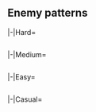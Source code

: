 {{Notice|The following enemy patterns and ship drops are autogenerated.<br>If in doubt, use tooltips to check sample sizes.}}
==Enemy patterns==
{{Section}}
<tabber>
|-|Hard=
{{Event/Map|
{{Event/MapNode|1|Hard|x=540|y=83}}
{{Event/MapNode|2|Hard|x=632|y=204}}
{{Event/MapNode|AB|Hard|x=605|y=140}}
{{Event/MapNode|A|Hard|x=497|y=198}}
{{Event/MapNode|B|Hard|x=470|y=275}}
{{Event/MapNode|C|Hard|x=419|y=226}}
{{Event/MapNode|D|Hard|x=391|y=280}}
{{Event/MapNode|E|Hard|x=373|y=150}}
{{Event/MapNode|F|Hard|x=349|y=251}}
{{Event/MapNode|G|Hard|x=337|y=316}}
{{Event/MapNode|H|Hard|x=293|y=156}}
{{Event/MapNode|I|Hard|x=237|y=290}}
{{Event/MapNode|J|Hard|x=194|y=256}}
{{Event/MapNode|K|Hard|x=133|y=205}}
{{Event/MapNode|L|Hard|x=117|y=256}}
{{Event/MapNode|M|Hard|x=89|y=218}}
{{Event/MapNode|N|Hard|x=558|y=181}}
{{Event/MapNode|O1|Hard|x=513|y=135}}
{{Event/MapNode|O2|Hard|x=499|y=107}}
{{Event/MapNode|O3|Hard|x=478|y=79}}
{{Event/MapNode|P1|Hard|x=479|y=139}}
{{Event/MapNode|P2|Hard|x=464|y=110}}
{{Event/MapNode|P3|Hard|x=415|y=74}}
{{Event/MapNode|Q1|Hard|x=442|y=143}}
{{Event/MapNode|Q2|Hard|x=429|y=111}}
{{Event/MapNode|Q3|Hard|x=321|y=68}}
{{Event/MapNode|R|Hard|x=349|y=116}}
{{Event/MapNode|S|Hard|x=263|y=121}}
{{Event/MapNode|T|Hard|x=217|y=163}}
{{Event/MapNode|U|Hard|x=184|y=197}}
{{Event/MapNode|V|Hard|x=154|y=169}}
}}
<div class="scrollable" style="width:800px;max-height:400px;overflow:auto;">
{{Map/Nodes|diff=Hard|name=
|B
|Defense
|{{TooltipSimple|Diamond|34% (597/1757)}}
|Standard Carrier Wo-Class/Kai Flagship IV
|Light Carrier Nu-Class/Kai Flagship III
|Heavy Cruiser Ri-Class/Flagship
|Light Cruiser Tsu-Class/Elite
|Destroyer I-Class/Late Model
|Destroyer I-Class/Late Model
|-
|B
|Defense
|{{TooltipSimple|Diamond|32% (562/1757)}}
|Standard Carrier Wo-Class/Kai Flagship IV
|Light Carrier Nu-Class/Kai Flagship III
|Light Carrier Nu-Class/Kai Flagship III
|Light Cruiser Tsu-Class/Elite
|Destroyer I-Class/Late Model
|Destroyer I-Class/Late Model
|-
|B
|Defense
|{{TooltipSimple|Diamond|34% (598/1757)}}
|Standard Carrier Wo-Class/Kai Flagship IV
|Standard Carrier Wo-Class/Kai Flagship IV
|Light Carrier Nu-Class/Kai Flagship III
|Light Cruiser Tsu-Class/Elite
|Destroyer I-Class/Late Model
|Destroyer I-Class/Late Model
}}
{{Map/Nodes|diff=Hard|name=
|C
|Defense
|{{TooltipSimple|Diamond|30% (4220/14156)}}
|Standard Carrier Wo-Class/Kai Flagship IV
|Light Carrier Nu-Class/Kai Flagship III
|Heavy Cruiser Ri-Class/Flagship
|Light Cruiser Tsu-Class/Elite
|Destroyer I-Class/Late Model
|Destroyer I-Class/Late Model
|-
|C
|Defense
|{{TooltipSimple|Diamond|35% (4980/14156)}}
|Standard Carrier Wo-Class/Kai Flagship IV
|Light Carrier Nu-Class/Kai Flagship III
|Light Carrier Nu-Class/Kai Flagship III
|Light Cruiser Tsu-Class/Elite
|Destroyer I-Class/Late Model
|Destroyer I-Class/Late Model
|-
|C
|Defense
|{{TooltipSimple|Diamond|35% (4956/14156)}}
|Standard Carrier Wo-Class/Kai Flagship IV
|Standard Carrier Wo-Class/Kai Flagship IV
|Light Carrier Nu-Class/Kai Flagship III
|Light Cruiser Tsu-Class/Elite
|Destroyer I-Class/Late Model
|Destroyer I-Class/Late Model
}}
{{Map/Nodes|diff=Hard|name=
|D
|Normal
|{{TooltipSimple|Line Ahead|20% (186/951)}}<br>{{TooltipSimple|Echelon|30% (285/951)}}
|Light Cruiser Ho-Class/Flagship
|Destroyer I-Class/Late Model
|Destroyer I-Class/Late Model
|Destroyer I-Class
|Destroyer I-Class
|Destroyer I-Class
|-
|D
|Normal
|{{TooltipSimple|Line Ahead|19% (181/951)}}<br>{{TooltipSimple|Echelon|31% (299/951)}}
|Light Cruiser Ho-Class/Flagship
|Destroyer I-Class/Late Model
|Destroyer I-Class/Late Model
|Destroyer I-Class/Late Model
|Destroyer I-Class
|Destroyer I-Class
}}
{{Map/Nodes|diff=Hard|name=
|E
|Defense
|{{TooltipSimple|Diamond|42% (3919/9423)}}
|Aircraft Carrier Princess
|Light Carrier Nu-Class/Flagship III
|Light Carrier Nu-Class/Flagship III
|Light Cruiser Tsu-Class/Elite
|Destroyer Ro-Class/Late Model
|Destroyer Ro-Class/Late Model
|-
|E
|Defense
|{{TooltipSimple|Diamond|19% (1802/9423)}}
|Aircraft Carrier Princess
|Light Carrier Nu-Class/Kai Flagship III
|Light Carrier Nu-Class/Kai Flagship III
|Light Cruiser Tsu-Class/Elite
|Destroyer Ro-Class/Late Model
|Destroyer Ro-Class/Late Model
|-
|E
|Defense
|{{TooltipSimple|Diamond|39% (3702/9423)}}
|Aircraft Carrier Princess
|Aircraft Carrier Princess
|Light Carrier Nu-Class/Kai Flagship III
|Light Carrier Nu-Class/Elite II
|Destroyer Na-Class/Late Model Elite
|Destroyer Na-Class/Late Model Elite
}}
{{Map/Nodes|diff=Hard|name=
|F
|Normal
|{{TooltipSimple|Line Ahead|20% (1396/7013)}}<br>{{TooltipSimple|Echelon|29% (2064/7013)}}
|Light Cruiser Ho-Class/Flagship
|Destroyer I-Class/Late Model
|Destroyer I-Class/Late Model
|Destroyer I-Class
|Destroyer I-Class
|Destroyer I-Class
|-
|F
|Normal
|{{TooltipSimple|Line Ahead|19% (1365/7013)}}<br>{{TooltipSimple|Echelon|31% (2188/7013)}}
|Light Cruiser Ho-Class/Flagship
|Destroyer I-Class/Late Model
|Destroyer I-Class/Late Model
|Destroyer I-Class/Late Model
|Destroyer I-Class
|Destroyer I-Class
}}
{{Map/Nodes|diff=Hard|name=
|G
|Normal
|{{TooltipSimple|Diamond|21% (4/19)}}
|Standard Carrier Wo-Class/Kai Flagship IV
|Light Carrier Nu-Class/Kai Flagship III
|Heavy Cruiser Ri-Class/Flagship
|Light Cruiser Tsu-Class/Elite
|Destroyer I-Class/Late Model
|Destroyer I-Class/Late Model
|-
|G
|Normal
|{{TooltipSimple|Diamond|42% (8/19)}}
|Standard Carrier Wo-Class/Kai Flagship IV
|Light Carrier Nu-Class/Kai Flagship III
|Light Carrier Nu-Class/Kai Flagship III
|Light Cruiser Tsu-Class/Elite
|Destroyer I-Class/Late Model
|Destroyer I-Class/Late Model
|-
|G
|Normal
|{{TooltipSimple|Diamond|37% (7/19)}}
|Standard Carrier Wo-Class/Kai Flagship IV
|Standard Carrier Wo-Class/Kai Flagship IV
|Light Carrier Nu-Class/Kai Flagship III
|Light Cruiser Tsu-Class/Elite
|Destroyer I-Class/Late Model
|Destroyer I-Class/Late Model
}}
{{Map/Nodes|diff=Hard|name=
|H
|Normal
|{{TooltipSimple|Line Ahead|30% (2827/9558)}}<br>{{TooltipSimple|Echelon|20% (1947/9558)}}
|Heavy Cruiser Ri-Class/Flagship
|Heavy Cruiser Ri-Class/Flagship
|Light Cruiser He-Class/Flagship
|Destroyer I-Class/Late Model
|Destroyer I-Class
|Destroyer I-Class
|-
|H
|Normal
|{{TooltipSimple|Line Ahead|30% (2912/9558)}}<br>{{TooltipSimple|Echelon|20% (1872/9558)}}
|Heavy Cruiser Ri-Class/Flagship
|Heavy Cruiser Ri-Class/Flagship
|Light Cruiser He-Class/Flagship
|Destroyer I-Class/Late Model Elite
|Destroyer I-Class/Late Model
|Destroyer I-Class/Late Model
}}
{{Map/Nodes|diff=Hard|name=
|I
|Normal
|{{TooltipSimple|Echelon|11% (167/1508)}}<br>{{TooltipSimple|Line Abreast|9% (139/1508)}}
|Submarine Ka-Class/Elite
|Submarine Ka-Class/Elite
|Submarine Ka-Class
|-
|I
|Normal
|{{TooltipSimple|Line Abreast|49% (741/1508)}}
|Submarine Ka-Class/Elite
|Submarine Ka-Class/Elite
|Submarine Ka-Class
|Submarine Ka-Class
|-
|I
|Normal
|{{TooltipSimple|Echelon|31% (461/1508)}}
|Submarine Ka-Class/Elite
|Submarine Ka-Class/Elite
|Submarine Ka-Class/Elite
|Submarine Ka-Class/Elite
}}
{{Map/Nodes|diff=Hard|name=
|J
|Normal
|{{TooltipSimple|Line Ahead|30% (3064/10262)}}<br>{{TooltipSimple|Echelon|20% (2022/10262)}}
|Light Cruiser He-Class/Flagship
|Destroyer I-Class/Late Model
|Destroyer I-Class/Late Model
|Destroyer I-Class/Late Model
|Destroyer I-Class
|Destroyer I-Class
|-
|J
|Normal
|{{TooltipSimple|Line Ahead|30% (3100/10262)}}<br>{{TooltipSimple|Echelon|20% (2076/10262)}}
|Light Cruiser He-Class/Flagship
|Destroyer I-Class/Late Model Elite
|Destroyer I-Class/Late Model
|Destroyer I-Class/Late Model
|Destroyer I-Class
|Destroyer I-Class
}}
{{Map/Nodes|diff=Hard|name=
|L
|Boss
|{{TooltipSimple|Line Ahead|31% (1817/5943)}}<br>{{TooltipSimple|Double Line|5% (293/5943)}}
|Battleship Princess
|Battleship Princess
|Light Cruiser Tsu-Class
|Transport Ship Wa-Class
|Destroyer Ro-Class/Late Model
|Destroyer Ro-Class/Late Model
|-
|L
|Boss/Final
|{{TooltipSimple|Line Ahead|40% (2354/5943)}}<br>{{TooltipSimple|Double Line|25% (1479/5943)}}
|Battleship Princess
|Battleship Princess
|Light Cruiser Tsu-Class/Elite
|Transport Ship Wa-Class/Elite
|Destroyer Ro-Class/Late Model
|Destroyer Ro-Class/Late Model
}}
{{Map/Nodes|diff=Hard|name=
|N
|Normal
|{{TooltipSimple|Echelon|10% (1763/18482)}}<br>{{TooltipSimple|Line Abreast|10% (1883/18482)}}
|Submarine Ka-Class/Elite
|Submarine Ka-Class
|Submarine Ka-Class
|-
|N
|Normal
|{{TooltipSimple|Echelon|25% (4634/18482)}}<br>{{TooltipSimple|Line Abreast|25% (4625/18482)}}
|Submarine Ka-Class/Elite
|Submarine Ka-Class/Elite
|Submarine Ka-Class
|-
|N
|Normal
|{{TooltipSimple|Echelon|30% (5577/18482)}}
|Submarine Ka-Class/Elite
|Submarine Ka-Class/Elite
|Submarine Ka-Class/Elite
}}
{{Map/Nodes|diff=Hard|name=
|O3
|Defense
|{{TooltipSimple|Diamond|40% (5650/14119)}}
|Standard Carrier Wo-Class/Kai Flagship IV
|Light Carrier Nu-Class/Kai Flagship III
|Heavy Cruiser Ri-Class/Flagship
|Light Cruiser Tsu-Class/Elite
|Destroyer I-Class/Late Model
|Destroyer I-Class/Late Model
|-
|O3
|Defense
|{{TooltipSimple|Diamond|30% (4288/14119)}}
|Standard Carrier Wo-Class/Kai Flagship IV
|Light Carrier Nu-Class/Kai Flagship III
|Light Carrier Nu-Class/Kai Flagship III
|Light Cruiser Tsu-Class/Elite
|Destroyer I-Class/Late Model
|Destroyer I-Class/Late Model
|-
|O3
|Defense
|{{TooltipSimple|Diamond|30% (4181/14119)}}
|Standard Carrier Wo-Class/Kai Flagship IV
|Standard Carrier Wo-Class/Kai Flagship IV
|Light Carrier Nu-Class/Kai Flagship III
|Light Carrier Nu-Class/Kai Flagship III
|Destroyer I-Class/Late Model
|Destroyer I-Class/Late Model
}}
{{Map/Nodes|diff=Hard|name=
|P1
|Defense
|{{TooltipSimple|Diamond|49% (1304/2685)}}
|Standard Carrier Wo-Class/Kai Flagship IV
|Light Carrier Nu-Class/Kai Flagship III
|Heavy Cruiser Ri-Class/Flagship
|Light Cruiser Tsu-Class/Elite
|Destroyer I-Class/Late Model
|Destroyer I-Class/Late Model
|-
|P1
|Defense
|{{TooltipSimple|Diamond|26% (708/2685)}}
|Standard Carrier Wo-Class/Kai Flagship IV
|Light Carrier Nu-Class/Kai Flagship III
|Light Carrier Nu-Class/Kai Flagship III
|Light Cruiser Tsu-Class/Elite
|Destroyer I-Class/Late Model
|Destroyer I-Class/Late Model
|-
|P1
|Defense
|{{TooltipSimple|Diamond|25% (673/2685)}}
|Standard Carrier Wo-Class/Kai Flagship IV
|Standard Carrier Wo-Class/Kai Flagship IV
|Light Carrier Nu-Class/Kai Flagship III
|Light Cruiser Tsu-Class/Elite
|Destroyer I-Class/Late Model
|Destroyer I-Class/Late Model
}}
{{Map/Nodes|diff=Hard|name=
|P2
|Defense
|{{TooltipSimple|Diamond|31% (156/506)}}
|Standard Carrier Wo-Class/Kai Flagship IV
|Light Carrier Nu-Class/Kai Flagship III
|Heavy Cruiser Ri-Class/Flagship
|Light Cruiser Tsu-Class/Elite
|Destroyer I-Class/Late Model
|Destroyer I-Class/Late Model
|-
|P2
|Defense
|{{TooltipSimple|Diamond|34% (170/506)}}
|Standard Carrier Wo-Class/Kai Flagship IV
|Light Carrier Nu-Class/Kai Flagship III
|Light Carrier Nu-Class/Kai Flagship III
|Light Cruiser Tsu-Class/Elite
|Destroyer I-Class/Late Model
|Destroyer I-Class/Late Model
|-
|P2
|Defense
|{{TooltipSimple|Diamond|36% (180/506)}}
|Standard Carrier Wo-Class/Kai Flagship IV
|Standard Carrier Wo-Class/Kai Flagship IV
|Light Carrier Nu-Class/Kai Flagship III
|Light Cruiser Tsu-Class/Elite
|Destroyer I-Class/Late Model
|Destroyer I-Class/Late Model
}}
{{Map/Nodes|diff=Hard|name=
|P3
|Normal
|{{TooltipSimple|Echelon|10% (1200/11870)}}<br>{{TooltipSimple|Line Abreast|10% (1197/11870)}}
|Submarine Ka-Class/Elite
|Submarine Ka-Class/Elite
|Submarine Ka-Class/Elite
|-
|P3
|Normal
|{{TooltipSimple|Echelon|25% (2992/11870)}}<br>{{TooltipSimple|Line Abreast|25% (2986/11870)}}
|Submarine Ka-Class/Flagship
|Submarine Ka-Class/Elite
|Submarine Ka-Class/Elite
|-
|P3
|Normal
|{{TooltipSimple|Echelon|29% (3495/11870)}}
|Submarine Ka-Class/Flagship
|Submarine Ka-Class/Elite
|Submarine Ka-Class/Elite
|Submarine Ka-Class/Elite
}}
{{Map/Nodes|diff=Hard|name=
|Q1
|Defense
|{{TooltipSimple|Diamond|47% (1075/2288)}}
|Standard Carrier Wo-Class/Kai Flagship IV
|Light Carrier Nu-Class/Kai Flagship III
|Light Carrier Nu-Class/Kai Flagship III
|Light Cruiser Tsu-Class/Elite
|Destroyer I-Class/Late Model
|Destroyer I-Class/Late Model
|-
|Q1
|Defense
|{{TooltipSimple|Diamond|29% (658/2288)}}
|Standard Carrier Wo-Class/Kai Flagship IV
|Light Carrier Nu-Class/Kai Flagship III
|Light Carrier Nu-Class/Kai Flagship III
|Light Carrier Nu-Class/Kai Flagship III
|Destroyer I-Class/Late Model
|Destroyer I-Class/Late Model
|-
|Q1
|Defense
|{{TooltipSimple|Diamond|24% (555/2288)}}
|Standard Carrier Wo-Class/Kai Flagship IV
|Standard Carrier Wo-Class/Kai Flagship IV
|Light Carrier Nu-Class/Kai Flagship III
|Light Carrier Nu-Class/Kai Flagship III
|Destroyer I-Class/Late Model
|Destroyer I-Class/Late Model
}}
{{Map/Nodes|diff=Hard|name=
|Q2
|Defense
|{{TooltipSimple|Diamond|32% (475/1501)}}
|Standard Carrier Wo-Class/Kai Flagship IV
|Light Carrier Nu-Class/Kai Flagship III
|Light Carrier Nu-Class/Kai Flagship III
|Light Cruiser Tsu-Class/Elite
|Destroyer I-Class/Late Model
|Destroyer I-Class/Late Model
|-
|Q2
|Defense
|{{TooltipSimple|Diamond|35% (518/1501)}}
|Standard Carrier Wo-Class/Kai Flagship IV
|Light Carrier Nu-Class/Kai Flagship III
|Light Carrier Nu-Class/Kai Flagship III
|Light Carrier Nu-Class/Kai Flagship III
|Destroyer I-Class/Late Model
|Destroyer I-Class/Late Model
|-
|Q2
|Defense
|{{TooltipSimple|Diamond|34% (508/1501)}}
|Standard Carrier Wo-Class/Kai Flagship IV
|Standard Carrier Wo-Class/Kai Flagship IV
|Light Carrier Nu-Class/Kai Flagship III
|Light Carrier Nu-Class/Kai Flagship III
|Destroyer I-Class/Late Model
|Destroyer I-Class/Late Model
}}
{{Map/Nodes|diff=Hard|name=
|Q3
|Defense
|{{TooltipSimple|Diamond|28% (3123/11179)}}
|Aircraft Carrier Princess
|Light Carrier Nu-Class/Flagship III
|Light Carrier Nu-Class/Flagship III
|Light Cruiser Tsu-Class/Elite
|Destroyer Ro-Class/Late Model
|Destroyer Ro-Class/Late Model
|-
|Q3
|Defense
|{{TooltipSimple|Diamond|21% (2371/11179)}}
|Aircraft Carrier Princess
|Light Carrier Nu-Class/Kai Flagship III
|Light Carrier Nu-Class/Kai Flagship III
|Light Cruiser Tsu-Class/Elite
|Destroyer Ro-Class/Late Model
|Destroyer Ro-Class/Late Model
|-
|Q3
|Defense
|{{TooltipSimple|Diamond|51% (5685/11179)}}
|Aircraft Carrier Princess
|Aircraft Carrier Princess
|Light Carrier Nu-Class/Kai Flagship III
|Light Carrier Nu-Class/Elite II
|Destroyer Na-Class/Late Model Elite
|Destroyer Na-Class/Late Model Elite
}}
{{Map/Nodes|diff=Hard|name=
|R
|Defense
|{{TooltipSimple|Diamond|27% (2044/7517)}}
|Aircraft Carrier Princess
|Light Carrier Nu-Class/Flagship III
|Light Carrier Nu-Class/Flagship III
|Light Cruiser Tsu-Class/Elite
|Destroyer Ro-Class/Late Model
|Destroyer Ro-Class/Late Model
|-
|R
|Defense
|{{TooltipSimple|Diamond|20% (1504/7517)}}
|Aircraft Carrier Princess
|Light Carrier Nu-Class/Kai Flagship III
|Light Carrier Nu-Class/Kai Flagship III
|Light Cruiser Tsu-Class/Elite
|Destroyer Ro-Class/Late Model
|Destroyer Ro-Class/Late Model
|-
|R
|Defense
|{{TooltipSimple|Diamond|53% (3969/7517)}}
|Aircraft Carrier Princess
|Aircraft Carrier Princess
|Light Carrier Nu-Class/Kai Flagship III
|Light Carrier Nu-Class/Elite II
|Destroyer Na-Class/Late Model Elite
|Destroyer Na-Class/Late Model Elite
}}
{{Map/Nodes|diff=Hard|name=
|S
|Normal
|{{TooltipSimple|Line Ahead|30% (965/3239)}}<br>{{TooltipSimple|Echelon|19% (626/3239)}}
|Heavy Cruiser Ri-Class/Flagship
|Heavy Cruiser Ri-Class/Flagship
|Light Cruiser He-Class/Flagship
|Destroyer I-Class/Late Model
|Destroyer I-Class
|Destroyer I-Class
|-
|S
|Normal
|{{TooltipSimple|Line Ahead|30% (976/3239)}}<br>{{TooltipSimple|Echelon|21% (672/3239)}}
|Heavy Cruiser Ri-Class/Flagship
|Heavy Cruiser Ri-Class/Flagship
|Light Cruiser He-Class/Flagship
|Destroyer I-Class/Late Model Elite
|Destroyer I-Class/Late Model
|Destroyer I-Class/Late Model
}}
{{Map/Nodes|diff=Hard|name=
|T
|Normal
|{{TooltipSimple|Line Ahead|72% (5903/8161)}}<br>{{TooltipSimple|Line Abreast|28% (2258/8161)}}
|Battleship Ru-Class/Flagship
|Battleship Ru-Class/Flagship
|Battleship Ru-Class/Flagship
|Light Cruiser Ho-Class/Flagship
|Destroyer Ro-Class/Late Model
|Destroyer Ro-Class/Late Model
}}
{{Map/Nodes|diff=Hard|name=
|U
|Boss
|{{TooltipSimple|Diamond|27% (1321/4909)}}
|Aircraft Carrier Princess
|Light Carrier Nu-Class/Flagship III
|Light Carrier Nu-Class/Flagship III
|Light Cruiser Tsu-Class/Elite
|Destroyer Ro-Class/Late Model
|Destroyer Ro-Class/Late Model
|-
|U
|Boss
|{{TooltipSimple|Diamond|22% (1088/4909)}}
|Aircraft Carrier Princess
|Light Carrier Nu-Class/Kai Flagship III
|Light Carrier Nu-Class/Kai Flagship III
|Light Cruiser Tsu-Class/Elite
|Destroyer Ro-Class/Late Model
|Destroyer Ro-Class/Late Model
|-
|U
|Boss/Final
|{{TooltipSimple|Diamond|51% (2500/4909)}}
|Aircraft Carrier Princess
|Aircraft Carrier Princess
|Light Carrier Nu-Class/Kai Flagship III
|Light Cruiser Tsu-Class/Flagship
|Destroyer Na-Class/Late Model Elite
|Destroyer Na-Class/Late Model Elite
}}
</div> <!-- overflow -->
|-|Medium=
{{Event/Map|
{{Event/MapNode|1|Medium|x=540|y=83}}
{{Event/MapNode|2|Medium|x=632|y=204}}
{{Event/MapNode|AB|Medium|x=605|y=140}}
{{Event/MapNode|A|Medium|x=497|y=198}}
{{Event/MapNode|B|Medium|x=470|y=275}}
{{Event/MapNode|C|Medium|x=419|y=226}}
{{Event/MapNode|D|Medium|x=391|y=280}}
{{Event/MapNode|E|Medium|x=373|y=150}}
{{Event/MapNode|F|Medium|x=349|y=251}}
{{Event/MapNode|G|Medium|x=337|y=316}}
{{Event/MapNode|H|Medium|x=293|y=156}}
{{Event/MapNode|I|Medium|x=237|y=290}}
{{Event/MapNode|J|Medium|x=194|y=256}}
{{Event/MapNode|K|Medium|x=133|y=205}}
{{Event/MapNode|L|Medium|x=117|y=256}}
{{Event/MapNode|M|Medium|x=89|y=218}}
{{Event/MapNode|N|Medium|x=558|y=181}}
{{Event/MapNode|O1|Medium|x=513|y=135}}
{{Event/MapNode|O2|Medium|x=499|y=107}}
{{Event/MapNode|O3|Medium|x=478|y=79}}
{{Event/MapNode|P1|Medium|x=479|y=139}}
{{Event/MapNode|P2|Medium|x=464|y=110}}
{{Event/MapNode|P3|Medium|x=415|y=74}}
{{Event/MapNode|Q1|Medium|x=442|y=143}}
{{Event/MapNode|Q2|Medium|x=429|y=111}}
{{Event/MapNode|Q3|Medium|x=321|y=68}}
{{Event/MapNode|R|Medium|x=349|y=116}}
{{Event/MapNode|S|Medium|x=263|y=121}}
{{Event/MapNode|T|Medium|x=217|y=163}}
{{Event/MapNode|U|Medium|x=184|y=197}}
{{Event/MapNode|V|Medium|x=154|y=169}}
}}
<div class="scrollable" style="width:800px;max-height:400px;overflow:auto;">
{{Map/Nodes|diff=Medium|name=
|B
|Defense
|{{TooltipSimple|Diamond|26% (78/299)}}
|Standard Carrier Wo-Class/Flagship IV
|Light Carrier Nu-Class/Flagship II
|Heavy Cruiser Ri-Class/Elite
|Light Cruiser Tsu-Class
|Destroyer I-Class/Late Model
|Destroyer I-Class/Late Model
|-
|B
|Defense
|{{TooltipSimple|Diamond|40% (121/299)}}
|Standard Carrier Wo-Class/Flagship IV
|Light Carrier Nu-Class/Flagship II
|Light Carrier Nu-Class/Flagship II
|Light Cruiser Tsu-Class
|Destroyer I-Class/Late Model
|Destroyer I-Class/Late Model
|-
|B
|Defense
|{{TooltipSimple|Diamond|33% (100/299)}}
|Standard Carrier Wo-Class/Flagship IV
|Standard Carrier Wo-Class/Flagship IV
|Light Carrier Nu-Class/Flagship II
|Light Cruiser Tsu-Class
|Destroyer I-Class/Late Model
|Destroyer I-Class/Late Model
}}
{{Map/Nodes|diff=Medium|name=
|C
|Defense
|{{TooltipSimple|Diamond|30% (1101/3647)}}
|Standard Carrier Wo-Class/Flagship IV
|Light Carrier Nu-Class/Flagship II
|Heavy Cruiser Ri-Class/Elite
|Light Cruiser Tsu-Class
|Destroyer I-Class/Late Model
|Destroyer I-Class/Late Model
|-
|C
|Defense
|{{TooltipSimple|Diamond|33% (1210/3647)}}
|Standard Carrier Wo-Class/Flagship IV
|Light Carrier Nu-Class/Flagship II
|Light Carrier Nu-Class/Flagship II
|Light Cruiser Tsu-Class
|Destroyer I-Class/Late Model
|Destroyer I-Class/Late Model
|-
|C
|Defense
|{{TooltipSimple|Diamond|37% (1336/3647)}}
|Standard Carrier Wo-Class/Flagship IV
|Standard Carrier Wo-Class/Flagship IV
|Light Carrier Nu-Class/Flagship II
|Light Cruiser Tsu-Class
|Destroyer I-Class/Late Model
|Destroyer I-Class/Late Model
}}
{{Map/Nodes|diff=Medium|name=
|D
|Normal
|{{TooltipSimple|Line Ahead|17% (43/252)}}<br>{{TooltipSimple|Echelon|35% (88/252)}}
|Light Cruiser Ho-Class/Flagship
|Destroyer I-Class/Late Model
|Destroyer I-Class
|Destroyer I-Class
|Destroyer I-Class
|Destroyer I-Class
|-
|D
|Normal
|{{TooltipSimple|Line Ahead|21% (54/252)}}<br>{{TooltipSimple|Echelon|27% (67/252)}}
|Light Cruiser Ho-Class/Flagship
|Destroyer I-Class/Late Model
|Destroyer I-Class/Late Model
|Destroyer I-Class
|Destroyer I-Class
|Destroyer I-Class
}}
{{Map/Nodes|diff=Medium|name=
|E
|Defense
|{{TooltipSimple|Diamond|31% (804/2564)}}
|Aircraft Carrier Princess
|Light Carrier Nu-Class/Elite II
|Light Cruiser Tsu-Class
|Destroyer Ro-Class/Late Model
|Destroyer I-Class
|Destroyer I-Class
|-
|E
|Defense
|{{TooltipSimple|Diamond|24% (619/2564)}}
|Aircraft Carrier Princess
|Light Carrier Nu-Class/Elite II
|Light Carrier Nu-Class/Elite II
|Light Cruiser Tsu-Class
|Destroyer I-Class
|Destroyer I-Class
|-
|E
|Defense
|{{TooltipSimple|Diamond|24% (624/2564)}}
|Aircraft Carrier Princess
|Light Carrier Nu-Class/Elite II
|Light Carrier Nu-Class/Elite II
|Light Cruiser Tsu-Class
|Destroyer Ro-Class/Late Model
|Destroyer Ro-Class/Late Model
|-
|E
|Defense
|{{TooltipSimple|Diamond|20% (517/2564)}}
|Aircraft Carrier Princess
|Light Carrier Nu-Class/Flagship III
|Light Carrier Nu-Class/Elite II
|Light Cruiser Tsu-Class/Elite
|Destroyer Ro-Class/Late Model
|Destroyer Ro-Class/Late Model
}}
{{Map/Nodes|diff=Medium|name=
|F
|Normal
|{{TooltipSimple|Line Ahead|19% (424/2225)}}<br>{{TooltipSimple|Echelon|31% (685/2225)}}
|Light Cruiser Ho-Class/Flagship
|Destroyer I-Class/Late Model
|Destroyer I-Class
|Destroyer I-Class
|Destroyer I-Class
|Destroyer I-Class
|-
|F
|Normal
|{{TooltipSimple|Line Ahead|20% (445/2225)}}<br>{{TooltipSimple|Echelon|30% (671/2225)}}
|Light Cruiser Ho-Class/Flagship
|Destroyer I-Class/Late Model
|Destroyer I-Class/Late Model
|Destroyer I-Class
|Destroyer I-Class
|Destroyer I-Class
}}
{{Map/Nodes|diff=Medium|name=
|G
|Normal
|{{TooltipSimple|Diamond|33% (3/9)}}
|Standard Carrier Wo-Class/Flagship IV
|Light Carrier Nu-Class/Flagship II
|Heavy Cruiser Ri-Class/Elite
|Light Cruiser Tsu-Class
|Destroyer I-Class/Late Model
|Destroyer I-Class/Late Model
|-
|G
|Normal
|{{TooltipSimple|Diamond|11% (1/9)}}
|Standard Carrier Wo-Class/Flagship IV
|Light Carrier Nu-Class/Elite II
|Light Carrier Nu-Class/Elite II
|Light Cruiser Tsu-Class
|Destroyer I-Class
|Destroyer I-Class
|-
|G
|Normal
|{{TooltipSimple|Diamond|33% (3/9)}}
|Standard Carrier Wo-Class/Flagship IV
|Light Carrier Nu-Class/Flagship II
|Light Carrier Nu-Class/Flagship II
|Light Cruiser Tsu-Class
|Destroyer I-Class/Late Model
|Destroyer I-Class/Late Model
|-
|G
|Normal
|{{TooltipSimple|Diamond|22% (2/9)}}
|Standard Carrier Wo-Class/Flagship IV
|Standard Carrier Wo-Class/Flagship IV
|Light Carrier Nu-Class/Flagship II
|Light Cruiser Tsu-Class
|Destroyer I-Class/Late Model
|Destroyer I-Class/Late Model
}}
{{Map/Nodes|diff=Medium|name=
|H
|Normal
|{{TooltipSimple|Line Ahead|26% (812/3143)}}<br>{{TooltipSimple|Echelon|25% (780/3143)}}
|Heavy Cruiser Ri-Class/Flagship
|Heavy Cruiser Ri-Class/Elite
|Light Cruiser Ho-Class/Elite
|Destroyer I-Class/Late Model
|Destroyer I-Class
|Destroyer I-Class
|-
|H
|Normal
|{{TooltipSimple|Line Ahead|24% (767/3143)}}<br>{{TooltipSimple|Echelon|25% (784/3143)}}
|Heavy Cruiser Ri-Class/Flagship
|Heavy Cruiser Ri-Class/Flagship
|Light Cruiser He-Class/Flagship
|Destroyer I-Class/Late Model
|Destroyer I-Class
|Destroyer I-Class
}}
{{Map/Nodes|diff=Medium|name=
|I
|Normal
|{{TooltipSimple|Echelon|14% (61/440)}}<br>{{TooltipSimple|Line Abreast|15% (68/440)}}
|Submarine Ka-Class/Elite
|Submarine Ka-Class
|Submarine Ka-Class
|-
|I
|Normal
|{{TooltipSimple|Echelon|26% (114/440)}}<br>{{TooltipSimple|Line Abreast|25% (110/440)}}
|Submarine Ka-Class/Elite
|Submarine Ka-Class/Elite
|Submarine Ka-Class
|-
|I
|Normal
|{{TooltipSimple|Line Abreast|20% (87/440)}}
|Submarine Ka-Class/Elite
|Submarine Ka-Class/Elite
|Submarine Ka-Class
|Submarine Ka-Class
}}
{{Map/Nodes|diff=Medium|name=
|J
|Normal
|{{TooltipSimple|Line Ahead|25% (684/2714)}}<br>{{TooltipSimple|Echelon|24% (641/2714)}}
|Light Cruiser He-Class/Flagship
|Destroyer I-Class/Late Model
|Destroyer I-Class/Late Model
|Destroyer I-Class
|Destroyer I-Class
|Destroyer I-Class
|-
|J
|Normal
|{{TooltipSimple|Line Ahead|25% (670/2714)}}<br>{{TooltipSimple|Echelon|26% (719/2714)}}
|Light Cruiser He-Class/Flagship
|Destroyer I-Class/Late Model
|Destroyer I-Class/Late Model
|Destroyer I-Class/Late Model
|Destroyer I-Class
|Destroyer I-Class
}}
{{Map/Nodes|diff=Medium|name=
|L
|Boss
|{{TooltipSimple|Line Ahead|30% (620/2039)}}<br>{{TooltipSimple|Double Line|19% (393/2039)}}
|Battleship Princess
|Light Cruiser Tsu-Class
|Transport Ship Wa-Class
|Destroyer Ro-Class/Late Model
|Destroyer I-Class
|Destroyer I-Class
|-
|L
|Boss/Final
|{{TooltipSimple|Line Ahead|28% (574/2039)}}<br>{{TooltipSimple|Double Line|22% (452/2039)}}
|Battleship Princess
|Battleship Princess
|Light Cruiser Tsu-Class
|Transport Ship Wa-Class
|Destroyer Ro-Class/Late Model
|Destroyer Ro-Class/Late Model
}}
{{Map/Nodes|diff=Medium|name=
|N
|Normal
|{{TooltipSimple|Echelon|15% (982/6483)}}<br>{{TooltipSimple|Line Abreast|15% (960/6483)}}
|Submarine Ka-Class
|Submarine Ka-Class
|Submarine Ka-Class
|-
|N
|Normal
|{{TooltipSimple|Echelon|26% (1667/6483)}}<br>{{TooltipSimple|Line Abreast|25% (1638/6483)}}
|Submarine Ka-Class/Elite
|Submarine Ka-Class
|Submarine Ka-Class
|-
|N
|Normal
|{{TooltipSimple|Echelon|9% (615/6483)}}<br>{{TooltipSimple|Line Abreast|10% (621/6483)}}
|Submarine Ka-Class/Elite
|Submarine Ka-Class/Elite
|Submarine Ka-Class
}}
{{Map/Nodes|diff=Medium|name=
|O3
|Defense
|{{TooltipSimple|Diamond|40% (1941/4840)}}
|Standard Carrier Wo-Class/Flagship IV
|Light Carrier Nu-Class/Flagship II
|Heavy Cruiser Ri-Class/Elite
|Light Cruiser Tsu-Class
|Destroyer I-Class/Late Model
|Destroyer I-Class/Late Model
|-
|O3
|Defense
|{{TooltipSimple|Diamond|31% (1480/4840)}}
|Standard Carrier Wo-Class/Flagship IV
|Light Carrier Nu-Class/Flagship II
|Light Carrier Nu-Class/Flagship II
|Light Cruiser Tsu-Class
|Destroyer I-Class/Late Model
|Destroyer I-Class/Late Model
|-
|O3
|Defense
|{{TooltipSimple|Diamond|29% (1419/4840)}}
|Standard Carrier Wo-Class/Flagship IV
|Standard Carrier Wo-Class/Flagship IV
|Light Carrier Nu-Class/Flagship II
|Light Cruiser Tsu-Class
|Destroyer I-Class/Late Model
|Destroyer I-Class/Late Model
}}
{{Map/Nodes|diff=Medium|name=
|P1
|Defense
|{{TooltipSimple|Diamond|49% (578/1169)}}
|Standard Carrier Wo-Class/Flagship IV
|Light Carrier Nu-Class/Flagship II
|Heavy Cruiser Ri-Class/Elite
|Light Cruiser Tsu-Class
|Destroyer I-Class/Late Model
|Destroyer I-Class/Late Model
|-
|P1
|Defense
|{{TooltipSimple|Diamond|26% (302/1169)}}
|Standard Carrier Wo-Class/Flagship IV
|Light Carrier Nu-Class/Flagship II
|Light Carrier Nu-Class/Flagship II
|Light Cruiser Tsu-Class
|Destroyer I-Class/Late Model
|Destroyer I-Class/Late Model
|-
|P1
|Defense
|{{TooltipSimple|Diamond|25% (289/1169)}}
|Standard Carrier Wo-Class/Flagship IV
|Standard Carrier Wo-Class/Flagship IV
|Light Carrier Nu-Class/Flagship II
|Light Cruiser Tsu-Class
|Destroyer I-Class/Late Model
|Destroyer I-Class/Late Model
}}
{{Map/Nodes|diff=Medium|name=
|P2
|Defense
|{{TooltipSimple|Diamond|34% (71/209)}}
|Standard Carrier Wo-Class/Flagship IV
|Light Carrier Nu-Class/Flagship II
|Heavy Cruiser Ri-Class/Elite
|Light Cruiser Tsu-Class
|Destroyer I-Class/Late Model
|Destroyer I-Class/Late Model
|-
|P2
|Defense
|{{TooltipSimple|Diamond|34% (71/209)}}
|Standard Carrier Wo-Class/Flagship IV
|Light Carrier Nu-Class/Flagship II
|Light Carrier Nu-Class/Flagship II
|Light Cruiser Tsu-Class
|Destroyer I-Class/Late Model
|Destroyer I-Class/Late Model
|-
|P2
|Defense
|{{TooltipSimple|Diamond|32% (67/209)}}
|Standard Carrier Wo-Class/Flagship IV
|Standard Carrier Wo-Class/Flagship IV
|Light Carrier Nu-Class/Flagship II
|Light Cruiser Tsu-Class
|Destroyer I-Class/Late Model
|Destroyer I-Class/Late Model
}}
{{Map/Nodes|diff=Medium|name=
|P3
|Normal
|{{TooltipSimple|Echelon|15% (643/4333)}}<br>{{TooltipSimple|Line Abreast|15% (651/4333)}}
|Submarine Ka-Class/Flagship
|Submarine Ka-Class
|Submarine Ka-Class
|-
|P3
|Normal
|{{TooltipSimple|Echelon|25% (1070/4333)}}<br>{{TooltipSimple|Line Abreast|26% (1116/4333)}}
|Submarine Ka-Class/Elite
|Submarine Ka-Class/Elite
|Submarine Ka-Class/Elite
|-
|P3
|Normal
|{{TooltipSimple|Echelon|10% (412/4333)}}<br>{{TooltipSimple|Line Abreast|10% (441/4333)}}
|Submarine Ka-Class/Flagship
|Submarine Ka-Class/Elite
|Submarine Ka-Class/Elite
}}
{{Map/Nodes|diff=Medium|name=
|Q1
|Defense
|{{TooltipSimple|Diamond|45% (460/1012)}}
|Standard Carrier Wo-Class/Flagship IV
|Light Carrier Nu-Class/Flagship II
|Light Carrier Nu-Class/Elite II
|Light Cruiser Tsu-Class
|Destroyer I-Class/Late Model
|Destroyer I-Class/Late Model
|-
|Q1
|Defense
|{{TooltipSimple|Diamond|33% (330/1012)}}
|Standard Carrier Wo-Class/Flagship IV
|Light Carrier Nu-Class/Flagship II
|Light Carrier Nu-Class/Elite II
|Light Carrier Nu-Class/Elite II
|Destroyer I-Class/Late Model
|Destroyer I-Class/Late Model
|-
|Q1
|Defense
|{{TooltipSimple|Diamond|22% (222/1012)}}
|Standard Carrier Wo-Class/Flagship IV
|Light Carrier Nu-Class/Flagship II
|Light Carrier Nu-Class/Flagship II
|Light Carrier Nu-Class/Elite II
|Destroyer I-Class/Late Model
|Destroyer I-Class/Late Model
}}
{{Map/Nodes|diff=Medium|name=
|Q2
|Defense
|{{TooltipSimple|Diamond|34% (223/663)}}
|Standard Carrier Wo-Class/Flagship IV
|Light Carrier Nu-Class/Flagship II
|Light Carrier Nu-Class/Elite II
|Light Cruiser Tsu-Class
|Destroyer I-Class/Late Model
|Destroyer I-Class/Late Model
|-
|Q2
|Defense
|{{TooltipSimple|Diamond|34% (225/663)}}
|Standard Carrier Wo-Class/Flagship IV
|Light Carrier Nu-Class/Flagship II
|Light Carrier Nu-Class/Elite II
|Light Carrier Nu-Class/Elite II
|Destroyer I-Class/Late Model
|Destroyer I-Class/Late Model
|-
|Q2
|Defense
|{{TooltipSimple|Diamond|32% (215/663)}}
|Standard Carrier Wo-Class/Flagship IV
|Light Carrier Nu-Class/Flagship II
|Light Carrier Nu-Class/Flagship II
|Light Carrier Nu-Class/Elite II
|Destroyer I-Class/Late Model
|Destroyer I-Class/Late Model
}}
{{Map/Nodes|diff=Medium|name=
|Q3
|Defense
|{{TooltipSimple|Diamond|30% (1229/4142)}}
|Aircraft Carrier Princess
|Light Carrier Nu-Class/Elite II
|Light Cruiser Tsu-Class
|Destroyer Ro-Class/Late Model
|Destroyer I-Class
|Destroyer I-Class
|-
|Q3
|Defense
|{{TooltipSimple|Diamond|10% (395/4142)}}
|Aircraft Carrier Princess
|Light Carrier Nu-Class/Elite II
|Light Carrier Nu-Class/Elite II
|Light Cruiser Tsu-Class
|Destroyer I-Class
|Destroyer I-Class
|-
|Q3
|Defense
|{{TooltipSimple|Diamond|30% (1249/4142)}}
|Aircraft Carrier Princess
|Light Carrier Nu-Class/Elite II
|Light Carrier Nu-Class/Elite II
|Light Cruiser Tsu-Class
|Destroyer Ro-Class/Late Model
|Destroyer Ro-Class/Late Model
|-
|Q3
|Defense
|{{TooltipSimple|Diamond|31% (1269/4142)}}
|Aircraft Carrier Princess
|Light Carrier Nu-Class/Flagship III
|Light Carrier Nu-Class/Elite II
|Light Cruiser Tsu-Class/Elite
|Destroyer Ro-Class/Late Model
|Destroyer Ro-Class/Late Model
}}
{{Map/Nodes|diff=Medium|name=
|R
|Defense
|{{TooltipSimple|Diamond|30% (924/3063)}}
|Aircraft Carrier Princess
|Light Carrier Nu-Class/Elite II
|Light Cruiser Tsu-Class
|Destroyer Ro-Class/Late Model
|Destroyer I-Class
|Destroyer I-Class
|-
|R
|Defense
|{{TooltipSimple|Diamond|10% (313/3063)}}
|Aircraft Carrier Princess
|Light Carrier Nu-Class/Elite II
|Light Carrier Nu-Class/Elite II
|Light Cruiser Tsu-Class
|Destroyer I-Class
|Destroyer I-Class
|-
|R
|Defense
|{{TooltipSimple|Diamond|29% (903/3063)}}
|Aircraft Carrier Princess
|Light Carrier Nu-Class/Elite II
|Light Carrier Nu-Class/Elite II
|Light Cruiser Tsu-Class
|Destroyer Ro-Class/Late Model
|Destroyer Ro-Class/Late Model
|-
|R
|Defense
|{{TooltipSimple|Diamond|30% (923/3063)}}
|Aircraft Carrier Princess
|Light Carrier Nu-Class/Flagship III
|Light Carrier Nu-Class/Elite II
|Light Cruiser Tsu-Class/Elite
|Destroyer Ro-Class/Late Model
|Destroyer Ro-Class/Late Model
}}
{{Map/Nodes|diff=Medium|name=
|S
|Normal
|{{TooltipSimple|Line Ahead|25% (317/1273)}}<br>{{TooltipSimple|Echelon|24% (305/1273)}}
|Heavy Cruiser Ri-Class/Flagship
|Heavy Cruiser Ri-Class/Elite
|Light Cruiser Ho-Class/Elite
|Destroyer I-Class/Late Model
|Destroyer I-Class
|Destroyer I-Class
|-
|S
|Normal
|{{TooltipSimple|Line Ahead|26% (329/1273)}}<br>{{TooltipSimple|Echelon|25% (322/1273)}}
|Heavy Cruiser Ri-Class/Flagship
|Heavy Cruiser Ri-Class/Flagship
|Light Cruiser He-Class/Flagship
|Destroyer I-Class/Late Model
|Destroyer I-Class
|Destroyer I-Class
}}
{{Map/Nodes|diff=Medium|name=
|T
|Normal
|{{TooltipSimple|Line Ahead|31% (1088/3562)}}<br>{{TooltipSimple|Line Abreast|15% (535/3562)}}
|Battleship Ru-Class/Flagship
|Battleship Ru-Class/Flagship
|Battleship Ru-Class/Flagship
|Destroyer Ro-Class/Late Model
|Destroyer I-Class
|Destroyer I-Class
|-
|T
|Normal
|{{TooltipSimple|Line Ahead|34% (1207/3562)}}<br>{{TooltipSimple|Line Abreast|21% (732/3562)}}
|Battleship Ru-Class/Flagship
|Battleship Ru-Class/Flagship
|Battleship Ru-Class/Flagship
|Light Cruiser Ho-Class/Elite
|Destroyer Ro-Class/Late Model
|Destroyer Ro-Class/Late Model
}}
{{Map/Nodes|diff=Medium|name=
|U
|Boss
|{{TooltipSimple|Diamond|11% (226/2126)}}
|Aircraft Carrier Princess
|Light Carrier Nu-Class/Elite II
|Light Carrier Nu-Class/Elite II
|Light Cruiser Tsu-Class
|Destroyer I-Class
|Destroyer I-Class
|-
|U
|Boss
|{{TooltipSimple|Diamond|30% (640/2126)}}
|Aircraft Carrier Princess
|Light Carrier Nu-Class/Elite II
|Light Carrier Nu-Class/Elite II
|Light Cruiser Tsu-Class
|Destroyer Ro-Class/Late Model
|Destroyer I-Class
|-
|U
|Boss
|{{TooltipSimple|Diamond|30% (629/2126)}}
|Aircraft Carrier Princess
|Light Carrier Nu-Class/Elite II
|Light Carrier Nu-Class/Elite II
|Light Cruiser Tsu-Class
|Destroyer Ro-Class/Late Model
|Destroyer Ro-Class/Late Model
|-
|U
|Boss/Final
|{{TooltipSimple|Diamond|30% (631/2126)}}
|Aircraft Carrier Princess
|Light Carrier Nu-Class/Elite II
|Light Carrier Nu-Class/Elite II
|Light Cruiser Tsu-Class/Elite
|Destroyer Ro-Class/Late Model
|Destroyer Ro-Class/Late Model
}}
</div> <!-- overflow -->
|-|Easy=
{{Event/Map|
{{Event/MapNode|1|Easy|x=540|y=83}}
{{Event/MapNode|2|Easy|x=632|y=204}}
{{Event/MapNode|AB|Easy|x=605|y=140}}
{{Event/MapNode|A|Easy|x=497|y=198}}
{{Event/MapNode|B|Easy|x=470|y=275}}
{{Event/MapNode|C|Easy|x=419|y=226}}
{{Event/MapNode|D|Easy|x=391|y=280}}
{{Event/MapNode|E|Easy|x=373|y=150}}
{{Event/MapNode|F|Easy|x=349|y=251}}
{{Event/MapNode|G|Easy|x=337|y=316}}
{{Event/MapNode|H|Easy|x=293|y=156}}
{{Event/MapNode|I|Easy|x=237|y=290}}
{{Event/MapNode|J|Easy|x=194|y=256}}
{{Event/MapNode|K|Easy|x=133|y=205}}
{{Event/MapNode|L|Easy|x=117|y=256}}
{{Event/MapNode|M|Easy|x=89|y=218}}
{{Event/MapNode|N|Easy|x=558|y=181}}
{{Event/MapNode|O1|Easy|x=513|y=135}}
{{Event/MapNode|O2|Easy|x=499|y=107}}
{{Event/MapNode|O3|Easy|x=478|y=79}}
{{Event/MapNode|P1|Easy|x=479|y=139}}
{{Event/MapNode|P2|Easy|x=464|y=110}}
{{Event/MapNode|P3|Easy|x=415|y=74}}
{{Event/MapNode|Q1|Easy|x=442|y=143}}
{{Event/MapNode|Q2|Easy|x=429|y=111}}
{{Event/MapNode|Q3|Easy|x=321|y=68}}
{{Event/MapNode|R|Easy|x=349|y=116}}
{{Event/MapNode|S|Easy|x=263|y=121}}
{{Event/MapNode|T|Easy|x=217|y=163}}
{{Event/MapNode|U|Easy|x=184|y=197}}
{{Event/MapNode|V|Easy|x=154|y=169}}
}}
<div class="scrollable" style="width:800px;max-height:400px;overflow:auto;">
{{Map/Nodes|diff=Easy|name=
|B
|Defense
|{{TooltipSimple|Diamond|24% (77/319)}}
|Standard Carrier Wo-Class/Flagship IV
|Light Carrier Nu-Class/Elite
|Heavy Cruiser Ri-Class/Elite
|Light Cruiser Tsu-Class
|Destroyer I-Class
|Destroyer I-Class
|-
|B
|Defense
|{{TooltipSimple|Diamond|23% (74/319)}}
|Standard Carrier Wo-Class/Flagship IV
|Light Carrier Nu-Class/Flagship II
|Heavy Cruiser Ri-Class/Elite
|Light Cruiser Tsu-Class
|Destroyer I-Class/Late Model
|Destroyer I-Class/Late Model
|-
|B
|Defense
|{{TooltipSimple|Diamond|28% (88/319)}}
|Standard Carrier Wo-Class/Flagship IV
|Light Carrier Nu-Class/Elite II
|Light Carrier Nu-Class/Elite
|Light Cruiser Tsu-Class
|Destroyer I-Class
|Destroyer I-Class
|-
|B
|Defense
|{{TooltipSimple|Diamond|25% (80/319)}}
|Standard Carrier Wo-Class/Flagship IV
|Light Carrier Nu-Class/Elite II
|Light Carrier Nu-Class/Elite II
|Light Cruiser Tsu-Class
|Destroyer I-Class
|Destroyer I-Class
}}
{{Map/Nodes|diff=Easy|name=
|C
|Defense
|{{TooltipSimple|Diamond|25% (1160/4614)}}
|Standard Carrier Wo-Class/Flagship IV
|Light Carrier Nu-Class/Elite
|Heavy Cruiser Ri-Class/Elite
|Light Cruiser Tsu-Class
|Destroyer I-Class
|Destroyer I-Class
|-
|C
|Defense
|{{TooltipSimple|Diamond|25% (1162/4614)}}
|Standard Carrier Wo-Class/Flagship IV
|Light Carrier Nu-Class/Flagship II
|Heavy Cruiser Ri-Class/Elite
|Light Cruiser Tsu-Class
|Destroyer I-Class/Late Model
|Destroyer I-Class/Late Model
|-
|C
|Defense
|{{TooltipSimple|Diamond|24% (1129/4614)}}
|Standard Carrier Wo-Class/Flagship IV
|Light Carrier Nu-Class/Elite II
|Light Carrier Nu-Class/Elite
|Light Cruiser Tsu-Class
|Destroyer I-Class
|Destroyer I-Class
|-
|C
|Defense
|{{TooltipSimple|Diamond|25% (1163/4614)}}
|Standard Carrier Wo-Class/Flagship IV
|Light Carrier Nu-Class/Elite II
|Light Carrier Nu-Class/Elite II
|Light Cruiser Tsu-Class
|Destroyer I-Class
|Destroyer I-Class
}}
{{Map/Nodes|diff=Easy|name=
|D
|Normal
|{{TooltipSimple|Line Ahead|21% (96/454)}}<br>{{TooltipSimple|Echelon|28% (128/454)}}
|Light Cruiser Ho-Class/Flagship
|Destroyer I-Class
|Destroyer I-Class
|Destroyer I-Class
|Destroyer I-Class
|Destroyer I-Class
|-
|D
|Normal
|{{TooltipSimple|Line Ahead|20% (92/454)}}<br>{{TooltipSimple|Echelon|30% (138/454)}}
|Light Cruiser Ho-Class/Flagship
|Destroyer I-Class/Late Model
|Destroyer I-Class
|Destroyer I-Class
|Destroyer I-Class
|Destroyer I-Class
}}
{{Map/Nodes|diff=Easy|name=
|E
|Defense
|{{TooltipSimple|Diamond|9% (219/2346)}}
|Aircraft Carrier Princess
|Destroyer I-Class
|Destroyer I-Class
|Destroyer I-Class
|-
|E
|Defense
|{{TooltipSimple|Diamond|15% (349/2346)}}
|Aircraft Carrier Princess
|Light Carrier Nu-Class/Elite II
|Destroyer I-Class
|Destroyer I-Class
|Destroyer I-Class
|-
|E
|Defense
|{{TooltipSimple|Diamond|20% (471/2346)}}
|Aircraft Carrier Princess
|Light Carrier Nu-Class/Elite II
|Light Cruiser Tsu-Class
|Destroyer Ro-Class/Late Model
|Destroyer I-Class
|Destroyer I-Class
|-
|E
|Defense
|{{TooltipSimple|Diamond|30% (696/2346)}}
|Aircraft Carrier Princess
|Light Carrier Nu-Class/Elite II
|Light Carrier Nu-Class/Elite II
|Light Cruiser Tsu-Class
|Destroyer I-Class
|Destroyer I-Class
|-
|E
|Defense
|{{TooltipSimple|Diamond|26% (611/2346)}}
|Aircraft Carrier Princess
|Light Carrier Nu-Class/Elite II
|Light Carrier Nu-Class/Elite II
|Light Cruiser Tsu-Class
|Destroyer Ro-Class/Late Model
|Destroyer Ro-Class/Late Model
}}
{{Map/Nodes|diff=Easy|name=
|F
|Normal
|{{TooltipSimple|Line Ahead|21% (627/3038)}}<br>{{TooltipSimple|Echelon|29% (892/3038)}}
|Light Cruiser Ho-Class/Flagship
|Destroyer I-Class
|Destroyer I-Class
|Destroyer I-Class
|Destroyer I-Class
|Destroyer I-Class
|-
|F
|Normal
|{{TooltipSimple|Line Ahead|20% (612/3038)}}<br>{{TooltipSimple|Echelon|30% (907/3038)}}
|Light Cruiser Ho-Class/Flagship
|Destroyer I-Class/Late Model
|Destroyer I-Class
|Destroyer I-Class
|Destroyer I-Class
|Destroyer I-Class
}}
{{Map/Nodes|diff=Easy|name=
|G
|Normal
|{{TooltipSimple|Diamond|6% (2/33)}}
|Standard Carrier Wo-Class/Flagship IV
|Light Carrier Nu-Class/Elite
|Heavy Cruiser Ri-Class/Elite
|Light Cruiser Tsu-Class
|Destroyer I-Class
|Destroyer I-Class
|-
|G
|Normal
|{{TooltipSimple|Diamond|27% (9/33)}}
|Standard Carrier Wo-Class/Flagship IV
|Light Carrier Nu-Class/Flagship II
|Heavy Cruiser Ri-Class/Elite
|Light Cruiser Tsu-Class
|Destroyer I-Class/Late Model
|Destroyer I-Class/Late Model
|-
|G
|Normal
|{{TooltipSimple|Diamond|27% (9/33)}}
|Standard Carrier Wo-Class/Flagship IV
|Light Carrier Nu-Class/Elite II
|Light Carrier Nu-Class/Elite
|Light Cruiser Tsu-Class
|Destroyer I-Class
|Destroyer I-Class
|-
|G
|Normal
|{{TooltipSimple|Diamond|39% (13/33)}}
|Standard Carrier Wo-Class/Flagship IV
|Light Carrier Nu-Class/Elite II
|Light Carrier Nu-Class/Elite II
|Light Cruiser Tsu-Class
|Destroyer I-Class
|Destroyer I-Class
}}
{{Map/Nodes|diff=Easy|name=
|H
|Normal
|{{TooltipSimple|Line Ahead|20% (547/2803)}}<br>{{TooltipSimple|Echelon|31% (876/2803)}}
|Heavy Cruiser Ri-Class/Elite
|Heavy Cruiser Ri-Class/Elite
|Light Cruiser Ho-Class/Elite
|Destroyer I-Class/Late Model
|Destroyer I-Class
|Destroyer I-Class
|-
|H
|Normal
|{{TooltipSimple|Line Ahead|19% (530/2803)}}<br>{{TooltipSimple|Echelon|30% (850/2803)}}
|Heavy Cruiser Ri-Class/Flagship
|Heavy Cruiser Ri-Class/Elite
|Light Cruiser Ho-Class/Elite
|Destroyer I-Class/Late Model
|Destroyer I-Class
|Destroyer I-Class
}}
{{Map/Nodes|diff=Easy|name=
|I
|Normal
|{{TooltipSimple|Echelon|14% (86/628)}}<br>{{TooltipSimple|Line Abreast|16% (100/628)}}
|Submarine Ka-Class
|Submarine Ka-Class
|Submarine Ka-Class
|-
|I
|Normal
|{{TooltipSimple|Echelon|24% (151/628)}}<br>{{TooltipSimple|Line Abreast|26% (163/628)}}
|Submarine Ka-Class/Elite
|Submarine Ka-Class
|Submarine Ka-Class
|-
|I
|Normal
|{{TooltipSimple|Echelon|10% (60/628)}}<br>{{TooltipSimple|Line Abreast|11% (68/628)}}
|Submarine Ka-Class/Elite
|Submarine Ka-Class/Elite
|Submarine Ka-Class
}}
{{Map/Nodes|diff=Easy|name=
|J
|Normal
|{{TooltipSimple|Line Ahead|21% (813/3840)}}<br>{{TooltipSimple|Echelon|29% (1121/3840)}}
|Light Cruiser He-Class/Flagship
|Destroyer I-Class
|Destroyer I-Class
|Destroyer I-Class
|Destroyer I-Class
|Destroyer I-Class
|-
|J
|Normal
|{{TooltipSimple|Line Ahead|20% (755/3840)}}<br>{{TooltipSimple|Echelon|30% (1151/3840)}}
|Light Cruiser He-Class/Flagship
|Destroyer I-Class/Late Model
|Destroyer I-Class/Late Model
|Destroyer I-Class
|Destroyer I-Class
|Destroyer I-Class
}}
{{Map/Nodes|diff=Easy|name=
|L
|Boss
|{{TooltipSimple|Double Line|11% (350/3134)}}
|Battleship Princess
|Transport Ship Wa-Class
|Destroyer I-Class
|Destroyer I-Class
|-
|L
|Boss
|{{TooltipSimple|Line Ahead|19% (601/3134)}}<br>{{TooltipSimple|Double Line|21% (646/3134)}}
|Battleship Princess
|Transport Ship Wa-Class
|Transport Ship Wa-Class
|Destroyer I-Class
|Destroyer I-Class
|-
|L
|Boss/Final
|{{TooltipSimple|Line Ahead|24% (749/3134)}}<br>{{TooltipSimple|Double Line|25% (788/3134)}}
|Battleship Princess
|Light Cruiser Tsu-Class
|Transport Ship Wa-Class
|Destroyer Ro-Class/Late Model
|Destroyer I-Class
|Destroyer I-Class
}}
{{Map/Nodes|diff=Easy|name=
|N
|Normal
|{{TooltipSimple|Echelon|16% (823/5266)}}<br>{{TooltipSimple|Line Abreast|15% (800/5266)}}
|Submarine Ka-Class
|Submarine Ka-Class
|-
|N
|Normal
|{{TooltipSimple|Echelon|25% (1302/5266)}}<br>{{TooltipSimple|Line Abreast|25% (1317/5266)}}
|Submarine Ka-Class
|Submarine Ka-Class
|Submarine Ka-Class
|-
|N
|Normal
|{{TooltipSimple|Echelon|10% (520/5266)}}<br>{{TooltipSimple|Line Abreast|10% (504/5266)}}
|Submarine Ka-Class/Elite
|Submarine Ka-Class
|Submarine Ka-Class
}}
{{Map/Nodes|diff=Easy|name=
|O3
|Defense
|{{TooltipSimple|Diamond|25% (949/3800)}}
|Standard Carrier Wo-Class/Flagship IV
|Light Carrier Nu-Class/Elite
|Heavy Cruiser Ri-Class/Elite
|Light Cruiser Tsu-Class
|Destroyer I-Class
|Destroyer I-Class
|-
|O3
|Defense
|{{TooltipSimple|Diamond|25% (943/3800)}}
|Standard Carrier Wo-Class/Flagship IV
|Light Carrier Nu-Class/Flagship II
|Heavy Cruiser Ri-Class/Elite
|Light Cruiser Tsu-Class
|Destroyer I-Class/Late Model
|Destroyer I-Class/Late Model
|-
|O3
|Defense
|{{TooltipSimple|Diamond|25% (931/3800)}}
|Standard Carrier Wo-Class/Flagship IV
|Light Carrier Nu-Class/Elite II
|Light Carrier Nu-Class/Elite
|Light Cruiser Tsu-Class
|Destroyer I-Class
|Destroyer I-Class
|-
|O3
|Defense
|{{TooltipSimple|Diamond|26% (977/3800)}}
|Standard Carrier Wo-Class/Flagship IV
|Light Carrier Nu-Class/Elite II
|Light Carrier Nu-Class/Elite II
|Light Cruiser Tsu-Class
|Destroyer I-Class
|Destroyer I-Class
}}
{{Map/Nodes|diff=Easy|name=
|P1
|Defense
|{{TooltipSimple|Diamond|26% (304/1189)}}
|Standard Carrier Wo-Class/Flagship IV
|Light Carrier Nu-Class/Elite
|Heavy Cruiser Ri-Class/Elite
|Light Cruiser Tsu-Class
|Destroyer I-Class
|Destroyer I-Class
|-
|P1
|Defense
|{{TooltipSimple|Diamond|24% (285/1189)}}
|Standard Carrier Wo-Class/Flagship IV
|Light Carrier Nu-Class/Flagship II
|Heavy Cruiser Ri-Class/Elite
|Light Cruiser Tsu-Class
|Destroyer I-Class/Late Model
|Destroyer I-Class/Late Model
|-
|P1
|Defense
|{{TooltipSimple|Diamond|24% (291/1189)}}
|Standard Carrier Wo-Class/Flagship IV
|Light Carrier Nu-Class/Elite II
|Light Carrier Nu-Class/Elite
|Light Cruiser Tsu-Class
|Destroyer I-Class
|Destroyer I-Class
|-
|P1
|Defense
|{{TooltipSimple|Diamond|26% (309/1189)}}
|Standard Carrier Wo-Class/Flagship IV
|Light Carrier Nu-Class/Elite II
|Light Carrier Nu-Class/Elite II
|Light Cruiser Tsu-Class
|Destroyer I-Class
|Destroyer I-Class
}}
{{Map/Nodes|diff=Easy|name=
|P2
|Defense
|{{TooltipSimple|Diamond|23% (43/190)}}
|Standard Carrier Wo-Class/Flagship IV
|Light Carrier Nu-Class/Elite
|Heavy Cruiser Ri-Class/Elite
|Light Cruiser Tsu-Class
|Destroyer I-Class
|Destroyer I-Class
|-
|P2
|Defense
|{{TooltipSimple|Diamond|24% (46/190)}}
|Standard Carrier Wo-Class/Flagship IV
|Light Carrier Nu-Class/Flagship II
|Heavy Cruiser Ri-Class/Elite
|Light Cruiser Tsu-Class
|Destroyer I-Class/Late Model
|Destroyer I-Class/Late Model
|-
|P2
|Defense
|{{TooltipSimple|Diamond|26% (49/190)}}
|Standard Carrier Wo-Class/Flagship IV
|Light Carrier Nu-Class/Elite II
|Light Carrier Nu-Class/Elite
|Light Cruiser Tsu-Class
|Destroyer I-Class
|Destroyer I-Class
|-
|P2
|Defense
|{{TooltipSimple|Diamond|27% (52/190)}}
|Standard Carrier Wo-Class/Flagship IV
|Light Carrier Nu-Class/Elite II
|Light Carrier Nu-Class/Elite II
|Light Cruiser Tsu-Class
|Destroyer I-Class
|Destroyer I-Class
}}
{{Map/Nodes|diff=Easy|name=
|P3
|Normal
|{{TooltipSimple|Echelon|14% (480/3399)}}
|Submarine Ka-Class
|Submarine Ka-Class
|Submarine Ka-Class
|-
|P3
|Normal
|{{TooltipSimple|Echelon|16% (536/3399)}}
|Submarine Ka-Class/Elite
|Submarine Ka-Class
|Submarine Ka-Class
|-
|P3
|Normal
|{{TooltipSimple|Echelon|26% (867/3399)}}<br>{{TooltipSimple|Line Abreast|24% (831/3399)}}
|Submarine Ka-Class/Flagship
|Submarine Ka-Class
|Submarine Ka-Class
|-
|P3
|Normal
|{{TooltipSimple|Echelon|9% (312/3399)}}<br>{{TooltipSimple|Line Abreast|11% (373/3399)}}
|Submarine Ka-Class/Elite
|Submarine Ka-Class/Elite
|Submarine Ka-Class/Elite
}}
{{Map/Nodes|diff=Easy|name=
|Q1
|Defense
|{{TooltipSimple|Diamond|29% (296/1031)}}
|Standard Carrier Wo-Class/Flagship IV
|Light Carrier Nu-Class/Elite
|Light Carrier Nu-Class/Elite
|Light Cruiser Tsu-Class
|Destroyer I-Class
|Destroyer I-Class
|-
|Q1
|Defense
|{{TooltipSimple|Diamond|26% (265/1031)}}
|Standard Carrier Wo-Class/Flagship IV
|Light Carrier Nu-Class/Elite II
|Light Carrier Nu-Class/Elite
|Light Cruiser Tsu-Class
|Destroyer I-Class
|Destroyer I-Class
|-
|Q1
|Defense
|{{TooltipSimple|Diamond|20% (203/1031)}}
|Standard Carrier Wo-Class/Flagship IV
|Light Carrier Nu-Class/Flagship II
|Light Carrier Nu-Class/Elite II
|Light Cruiser Tsu-Class
|Destroyer I-Class/Late Model
|Destroyer I-Class/Late Model
|-
|Q1
|Defense
|{{TooltipSimple|Diamond|26% (267/1031)}}
|Standard Carrier Wo-Class/Flagship IV
|Light Carrier Nu-Class/Elite II
|Light Carrier Nu-Class/Elite
|Light Carrier Nu-Class/Elite
|Destroyer I-Class
|Destroyer I-Class
}}
{{Map/Nodes|diff=Easy|name=
|Q2
|Defense
|{{TooltipSimple|Diamond|26% (184/708)}}
|Standard Carrier Wo-Class/Flagship IV
|Light Carrier Nu-Class/Elite
|Light Carrier Nu-Class/Elite
|Light Cruiser Tsu-Class
|Destroyer I-Class
|Destroyer I-Class
|-
|Q2
|Defense
|{{TooltipSimple|Diamond|23% (160/708)}}
|Standard Carrier Wo-Class/Flagship IV
|Light Carrier Nu-Class/Elite II
|Light Carrier Nu-Class/Elite
|Light Cruiser Tsu-Class
|Destroyer I-Class
|Destroyer I-Class
|-
|Q2
|Defense
|{{TooltipSimple|Diamond|27% (188/708)}}
|Standard Carrier Wo-Class/Flagship IV
|Light Carrier Nu-Class/Flagship II
|Light Carrier Nu-Class/Elite II
|Light Cruiser Tsu-Class
|Destroyer I-Class/Late Model
|Destroyer I-Class/Late Model
|-
|Q2
|Defense
|{{TooltipSimple|Diamond|25% (176/708)}}
|Standard Carrier Wo-Class/Flagship IV
|Light Carrier Nu-Class/Elite II
|Light Carrier Nu-Class/Elite
|Light Carrier Nu-Class/Elite
|Destroyer I-Class
|Destroyer I-Class
}}
{{Map/Nodes|diff=Easy|name=
|Q3
|Defense
|{{TooltipSimple|Diamond|14% (461/3295)}}
|Aircraft Carrier Princess
|Destroyer I-Class
|Destroyer I-Class
|Destroyer I-Class
|-
|Q3
|Defense
|{{TooltipSimple|Diamond|10% (339/3295)}}
|Aircraft Carrier Princess
|Light Carrier Nu-Class/Elite II
|Destroyer I-Class
|Destroyer I-Class
|Destroyer I-Class
|-
|Q3
|Defense
|{{TooltipSimple|Diamond|11% (351/3295)}}
|Aircraft Carrier Princess
|Light Carrier Nu-Class/Elite II
|Light Cruiser Tsu-Class
|Destroyer Ro-Class/Late Model
|Destroyer I-Class
|Destroyer I-Class
|-
|Q3
|Defense
|{{TooltipSimple|Diamond|30% (992/3295)}}
|Aircraft Carrier Princess
|Light Carrier Nu-Class/Elite II
|Light Carrier Nu-Class/Elite II
|Light Cruiser Tsu-Class
|Destroyer I-Class
|Destroyer I-Class
|-
|Q3
|Defense
|{{TooltipSimple|Diamond|35% (1152/3295)}}
|Aircraft Carrier Princess
|Light Carrier Nu-Class/Elite II
|Light Carrier Nu-Class/Elite II
|Light Cruiser Tsu-Class
|Destroyer Ro-Class/Late Model
|Destroyer Ro-Class/Late Model
}}
{{Map/Nodes|diff=Easy|name=
|R
|Defense
|{{TooltipSimple|Diamond|14% (367/2560)}}
|Aircraft Carrier Princess
|Destroyer I-Class
|Destroyer I-Class
|Destroyer I-Class
|-
|R
|Defense
|{{TooltipSimple|Diamond|11% (276/2560)}}
|Aircraft Carrier Princess
|Light Carrier Nu-Class/Elite II
|Destroyer I-Class
|Destroyer I-Class
|Destroyer I-Class
|-
|R
|Defense
|{{TooltipSimple|Diamond|10% (253/2560)}}
|Aircraft Carrier Princess
|Light Carrier Nu-Class/Elite II
|Light Cruiser Tsu-Class
|Destroyer Ro-Class/Late Model
|Destroyer I-Class
|Destroyer I-Class
|-
|R
|Defense
|{{TooltipSimple|Diamond|30% (779/2560)}}
|Aircraft Carrier Princess
|Light Carrier Nu-Class/Elite II
|Light Carrier Nu-Class/Elite II
|Light Cruiser Tsu-Class
|Destroyer I-Class
|Destroyer I-Class
|-
|R
|Defense
|{{TooltipSimple|Diamond|35% (885/2560)}}
|Aircraft Carrier Princess
|Light Carrier Nu-Class/Elite II
|Light Carrier Nu-Class/Elite II
|Light Cruiser Tsu-Class
|Destroyer Ro-Class/Late Model
|Destroyer Ro-Class/Late Model
}}
{{Map/Nodes|diff=Easy|name=
|S
|Normal
|{{TooltipSimple|Line Ahead|21% (218/1055)}}<br>{{TooltipSimple|Echelon|31% (323/1055)}}
|Heavy Cruiser Ri-Class/Elite
|Heavy Cruiser Ri-Class/Elite
|Light Cruiser Ho-Class/Elite
|Destroyer I-Class/Late Model
|Destroyer I-Class
|Destroyer I-Class
|-
|S
|Normal
|{{TooltipSimple|Line Ahead|18% (190/1055)}}<br>{{TooltipSimple|Echelon|31% (324/1055)}}
|Heavy Cruiser Ri-Class/Flagship
|Heavy Cruiser Ri-Class/Elite
|Light Cruiser Ho-Class/Elite
|Destroyer I-Class/Late Model
|Destroyer I-Class
|Destroyer I-Class
}}
{{Map/Nodes|diff=Easy|name=
|T
|Normal
|{{TooltipSimple|Line Ahead|39% (1198/3056)}}<br>{{TooltipSimple|Line Abreast|21% (653/3056)}}
|Battleship Ru-Class/Flagship
|Battleship Ru-Class/Elite
|Battleship Ru-Class/Elite
|Destroyer Ro-Class/Late Model
|Destroyer I-Class
|Destroyer I-Class
|-
|T
|Normal
|{{TooltipSimple|Line Ahead|20% (611/3056)}}<br>{{TooltipSimple|Line Abreast|19% (594/3056)}}
|Battleship Ru-Class/Flagship
|Battleship Ru-Class/Flagship
|Battleship Ru-Class/Flagship
|Destroyer Ro-Class/Late Model
|Destroyer I-Class
|Destroyer I-Class
}}
{{Map/Nodes|diff=Easy|name=
|U
|Boss
|{{TooltipSimple|Diamond|15% (302/1949)}}
|Aircraft Carrier Princess
|Destroyer I-Class
|Destroyer I-Class
|Destroyer I-Class
|-
|U
|Boss
|{{TooltipSimple|Diamond|11% (208/1949)}}
|Aircraft Carrier Princess
|Light Carrier Nu-Class/Elite II
|Light Carrier Nu-Class/Elite II
|Destroyer I-Class
|Destroyer I-Class
|-
|U
|Boss
|{{TooltipSimple|Diamond|28% (555/1949)}}
|Aircraft Carrier Princess
|Light Carrier Nu-Class/Elite II
|Light Carrier Nu-Class/Elite II
|Light Cruiser Tsu-Class
|Destroyer I-Class
|Destroyer I-Class
|-
|U
|Boss
|{{TooltipSimple|Diamond|10% (188/1949)}}
|Aircraft Carrier Princess
|Light Carrier Nu-Class/Elite II
|Light Carrier Nu-Class/Elite II
|Light Cruiser Tsu-Class
|Destroyer Ro-Class/Late Model
|Destroyer I-Class
|-
|U
|Boss/Final
|{{TooltipSimple|Diamond|36% (696/1949)}}
|Aircraft Carrier Princess
|Light Carrier Nu-Class/Elite II
|Light Carrier Nu-Class/Elite II
|Light Cruiser Tsu-Class
|Destroyer Ro-Class/Late Model
|Destroyer Ro-Class/Late Model
}}
</div> <!-- overflow -->
|-|Casual=
{{Event/Map|
{{Event/MapNode|1|Casual|x=540|y=83}}
{{Event/MapNode|2|Casual|x=632|y=204}}
{{Event/MapNode|AB|Casual|x=605|y=140}}
{{Event/MapNode|A|Casual|x=497|y=198}}
{{Event/MapNode|B|Casual|x=470|y=275}}
{{Event/MapNode|C|Casual|x=419|y=226}}
{{Event/MapNode|D|Casual|x=391|y=280}}
{{Event/MapNode|E|Casual|x=373|y=150}}
{{Event/MapNode|F|Casual|x=349|y=251}}
{{Event/MapNode|G|Casual|x=337|y=316}}
{{Event/MapNode|H|Casual|x=293|y=156}}
{{Event/MapNode|I|Casual|x=237|y=290}}
{{Event/MapNode|J|Casual|x=194|y=256}}
{{Event/MapNode|K|Casual|x=133|y=205}}
{{Event/MapNode|L|Casual|x=117|y=256}}
{{Event/MapNode|M|Casual|x=89|y=218}}
{{Event/MapNode|N|Casual|x=558|y=181}}
{{Event/MapNode|O1|Casual|x=513|y=135}}
{{Event/MapNode|O2|Casual|x=499|y=107}}
{{Event/MapNode|O3|Casual|x=478|y=79}}
{{Event/MapNode|P1|Casual|x=479|y=139}}
{{Event/MapNode|P2|Casual|x=464|y=110}}
{{Event/MapNode|P3|Casual|x=415|y=74}}
{{Event/MapNode|Q1|Casual|x=442|y=143}}
{{Event/MapNode|Q2|Casual|x=429|y=111}}
{{Event/MapNode|Q3|Casual|x=321|y=68}}
{{Event/MapNode|R|Casual|x=349|y=116}}
{{Event/MapNode|S|Casual|x=263|y=121}}
{{Event/MapNode|T|Casual|x=217|y=163}}
{{Event/MapNode|U|Casual|x=184|y=197}}
{{Event/MapNode|V|Casual|x=154|y=169}}
}}
<div class="scrollable" style="width:800px;max-height:400px;overflow:auto;">
{{Map/Nodes|diff=Casual|name=
|B
|Defense
|{{TooltipSimple|Diamond|33% (20/60)}}
|Standard Carrier Wo-Class/Flagship IV
|Light Carrier Nu-Class/Elite
|Heavy Cruiser Ri-Class/Elite
|Light Cruiser Tsu-Class
|Destroyer I-Class
|Destroyer I-Class
|-
|B
|Defense
|{{TooltipSimple|Diamond|30% (18/60)}}
|Standard Carrier Wo-Class/Flagship IV
|Light Carrier Nu-Class/Elite II
|Light Carrier Nu-Class/Elite
|Light Cruiser Tsu-Class
|Destroyer I-Class
|Destroyer I-Class
|-
|B
|Defense
|{{TooltipSimple|Diamond|37% (22/60)}}
|Standard Carrier Wo-Class/Flagship IV
|Light Carrier Nu-Class/Elite II
|Light Carrier Nu-Class/Elite II
|Light Cruiser Tsu-Class
|Destroyer I-Class
|Destroyer I-Class
}}
{{Map/Nodes|diff=Casual|name=
|C
|Defense
|{{TooltipSimple|Diamond|42% (649/1559)}}
|Standard Carrier Wo-Class/Flagship IV
|Light Carrier Nu-Class/Elite
|Heavy Cruiser Ri-Class/Elite
|Light Cruiser Tsu-Class
|Destroyer I-Class
|Destroyer I-Class
|-
|C
|Defense
|{{TooltipSimple|Diamond|33% (517/1559)}}
|Standard Carrier Wo-Class/Flagship IV
|Light Carrier Nu-Class/Elite II
|Light Carrier Nu-Class/Elite
|Light Cruiser Tsu-Class
|Destroyer I-Class
|Destroyer I-Class
|-
|C
|Defense
|{{TooltipSimple|Diamond|25% (393/1559)}}
|Standard Carrier Wo-Class/Flagship IV
|Light Carrier Nu-Class/Elite II
|Light Carrier Nu-Class/Elite II
|Light Cruiser Tsu-Class
|Destroyer I-Class
|Destroyer I-Class
}}
{{Map/Nodes|diff=Casual|name=
|D
|Normal
|{{TooltipSimple|Echelon|47% (47/100)}}
|Destroyer I-Class
|Destroyer I-Class
|Destroyer I-Class
|Destroyer I-Class
|Destroyer I-Class
|Destroyer I-Class
|-
|D
|Normal
|{{TooltipSimple|Line Ahead|18% (18/100)}}<br>{{TooltipSimple|Echelon|35% (35/100)}}
|Light Cruiser Ho-Class/Flagship
|Destroyer I-Class
|Destroyer I-Class
|Destroyer I-Class
|Destroyer I-Class
|Destroyer I-Class
}}
{{Map/Nodes|diff=Casual|name=
|E
|Defense
|{{TooltipSimple|Diamond|41% (130/319)}}
|Aircraft Carrier Princess
|Destroyer I-Class
|Destroyer I-Class
|Destroyer I-Class
|-
|E
|Defense
|{{TooltipSimple|Diamond|41% (132/319)}}
|Aircraft Carrier Princess
|Light Carrier Nu-Class/Elite II
|Destroyer I-Class
|Destroyer I-Class
|Destroyer I-Class
|-
|E
|Defense
|{{TooltipSimple|Diamond|18% (57/319)}}
|Aircraft Carrier Princess
|Light Carrier Nu-Class/Elite II
|Light Carrier Nu-Class/Elite II
|Light Cruiser Tsu-Class
|Destroyer I-Class
|Destroyer I-Class
}}
{{Map/Nodes|diff=Casual|name=
|F
|Normal
|{{TooltipSimple|Echelon|51% (578/1125)}}
|Destroyer I-Class
|Destroyer I-Class
|Destroyer I-Class
|Destroyer I-Class
|Destroyer I-Class
|Destroyer I-Class
|-
|F
|Normal
|{{TooltipSimple|Line Ahead|19% (210/1125)}}<br>{{TooltipSimple|Echelon|30% (337/1125)}}
|Light Cruiser Ho-Class/Flagship
|Destroyer I-Class
|Destroyer I-Class
|Destroyer I-Class
|Destroyer I-Class
|Destroyer I-Class
}}
{{Map/Nodes|diff=Casual|name=
|G
|Normal
|{{TooltipSimple|Diamond|100% (2/2)}}
|Standard Carrier Wo-Class/Flagship IV
|Light Carrier Nu-Class/Elite II
|Light Carrier Nu-Class/Elite
|Light Cruiser Tsu-Class
|Destroyer I-Class
|Destroyer I-Class
}}
{{Map/Nodes|diff=Casual|name=
|H
|Normal
|{{TooltipSimple|Echelon|54% (168/310)}}
|Heavy Cruiser Ri-Class/Elite
|Heavy Cruiser Ri-Class/Elite
|Light Cruiser Ho-Class/Elite
|Destroyer I-Class
|Destroyer I-Class
|Destroyer I-Class
|-
|H
|Normal
|{{TooltipSimple|Line Ahead|31% (96/310)}}<br>{{TooltipSimple|Echelon|15% (46/310)}}
|Heavy Cruiser Ri-Class/Elite
|Heavy Cruiser Ri-Class/Elite
|Light Cruiser Ho-Class/Elite
|Destroyer I-Class/Late Model
|Destroyer I-Class
|Destroyer I-Class
}}
{{Map/Nodes|diff=Casual|name=
|I
|Normal
|{{TooltipSimple|Echelon|34% (103/302)}}<br>{{TooltipSimple|Line Abreast|37% (113/302)}}
|Submarine Ka-Class
|Submarine Ka-Class
|Submarine Ka-Class
|-
|I
|Normal
|{{TooltipSimple|Echelon|18% (53/302)}}<br>{{TooltipSimple|Line Abreast|11% (33/302)}}
|Submarine Ka-Class/Elite
|Submarine Ka-Class
|Submarine Ka-Class
}}
{{Map/Nodes|diff=Casual|name=
|J
|Normal
|{{TooltipSimple|Echelon|50% (697/1399)}}
|Destroyer I-Class/Late Model
|Destroyer I-Class
|Destroyer I-Class
|Destroyer I-Class
|Destroyer I-Class
|Destroyer I-Class
|-
|J
|Normal
|{{TooltipSimple|Line Ahead|30% (413/1399)}}<br>{{TooltipSimple|Echelon|21% (289/1399)}}
|Light Cruiser He-Class/Flagship
|Destroyer I-Class
|Destroyer I-Class
|Destroyer I-Class
|Destroyer I-Class
|Destroyer I-Class
}}
{{Map/Nodes|diff=Casual|name=
|L
|Boss
|{{TooltipSimple|Double Line|49% (658/1333)}}
|Battleship Princess
|Transport Ship Wa-Class
|Destroyer I-Class
|Destroyer I-Class
|-
|L
|Boss/Final
|{{TooltipSimple|Line Ahead|24% (326/1333)}}<br>{{TooltipSimple|Double Line|26% (349/1333)}}
|Battleship Princess
|Transport Ship Wa-Class
|Transport Ship Wa-Class
|Destroyer I-Class
|Destroyer I-Class
}}
{{Map/Nodes|diff=Casual|name=
|N
|Normal
|{{TooltipSimple|Echelon|35% (255/736)}}<br>{{TooltipSimple|Line Abreast|35% (256/736)}}
|Submarine Ka-Class
|Submarine Ka-Class
|-
|N
|Normal
|{{TooltipSimple|Echelon|16% (120/736)}}<br>{{TooltipSimple|Line Abreast|14% (105/736)}}
|Submarine Ka-Class
|Submarine Ka-Class
|Submarine Ka-Class
}}
{{Map/Nodes|diff=Casual|name=
|O3
|Defense
|{{TooltipSimple|Diamond|40% (236/587)}}
|Standard Carrier Wo-Class/Flagship IV
|Light Carrier Nu-Class/Elite
|Heavy Cruiser Ri-Class/Elite
|Light Cruiser Tsu-Class
|Destroyer I-Class
|Destroyer I-Class
|-
|O3
|Defense
|{{TooltipSimple|Diamond|35% (204/587)}}
|Standard Carrier Wo-Class/Flagship IV
|Light Carrier Nu-Class/Elite II
|Light Carrier Nu-Class/Elite
|Light Cruiser Tsu-Class
|Destroyer I-Class
|Destroyer I-Class
|-
|O3
|Defense
|{{TooltipSimple|Diamond|25% (147/587)}}
|Standard Carrier Wo-Class/Flagship IV
|Light Carrier Nu-Class/Elite II
|Light Carrier Nu-Class/Elite II
|Light Cruiser Tsu-Class
|Destroyer I-Class
|Destroyer I-Class
}}
{{Map/Nodes|diff=Casual|name=
|P1
|Defense
|{{TooltipSimple|Diamond|39% (46/117)}}
|Standard Carrier Wo-Class/Flagship IV
|Light Carrier Nu-Class/Elite
|Heavy Cruiser Ri-Class/Elite
|Light Cruiser Tsu-Class
|Destroyer I-Class
|Destroyer I-Class
|-
|P1
|Defense
|{{TooltipSimple|Diamond|39% (46/117)}}
|Standard Carrier Wo-Class/Flagship IV
|Light Carrier Nu-Class/Elite II
|Light Carrier Nu-Class/Elite
|Light Cruiser Tsu-Class
|Destroyer I-Class
|Destroyer I-Class
|-
|P1
|Defense
|{{TooltipSimple|Diamond|21% (25/117)}}
|Standard Carrier Wo-Class/Flagship IV
|Light Carrier Nu-Class/Elite II
|Light Carrier Nu-Class/Elite II
|Light Cruiser Tsu-Class
|Destroyer I-Class
|Destroyer I-Class
}}
{{Map/Nodes|diff=Casual|name=
|P2
|Defense
|{{TooltipSimple|Diamond|50% (14/28)}}
|Standard Carrier Wo-Class/Flagship IV
|Light Carrier Nu-Class/Elite
|Heavy Cruiser Ri-Class/Elite
|Light Cruiser Tsu-Class
|Destroyer I-Class
|Destroyer I-Class
|-
|P2
|Defense
|{{TooltipSimple|Diamond|36% (10/28)}}
|Standard Carrier Wo-Class/Flagship IV
|Light Carrier Nu-Class/Elite II
|Light Carrier Nu-Class/Elite
|Light Cruiser Tsu-Class
|Destroyer I-Class
|Destroyer I-Class
|-
|P2
|Defense
|{{TooltipSimple|Diamond|14% (4/28)}}
|Standard Carrier Wo-Class/Flagship IV
|Light Carrier Nu-Class/Elite II
|Light Carrier Nu-Class/Elite II
|Light Cruiser Tsu-Class
|Destroyer I-Class
|Destroyer I-Class
}}
{{Map/Nodes|diff=Casual|name=
|P3
|Normal
|{{TooltipSimple|Echelon|36% (192/537)}}
|Submarine Ka-Class
|Submarine Ka-Class
|Submarine Ka-Class
|-
|P3
|Normal
|{{TooltipSimple|Echelon|34% (180/537)}}
|Submarine Ka-Class/Elite
|Submarine Ka-Class
|Submarine Ka-Class
|-
|P3
|Normal
|{{TooltipSimple|Echelon|14% (76/537)}}<br>{{TooltipSimple|Line Abreast|17% (89/537)}}
|Submarine Ka-Class/Flagship
|Submarine Ka-Class
|Submarine Ka-Class
}}
{{Map/Nodes|diff=Casual|name=
|Q1
|Defense
|{{TooltipSimple|Diamond|38% (38/99)}}
|Standard Carrier Wo-Class/Flagship IV
|Light Carrier Nu-Class/Elite
|Light Carrier Nu-Class/Elite
|Light Cruiser Tsu-Class
|Destroyer I-Class
|Destroyer I-Class
|-
|Q1
|Defense
|{{TooltipSimple|Diamond|35% (35/99)}}
|Standard Carrier Wo-Class/Flagship IV
|Light Carrier Nu-Class/Elite II
|Light Carrier Nu-Class/Elite
|Light Cruiser Tsu-Class
|Destroyer I-Class
|Destroyer I-Class
|-
|Q1
|Defense
|{{TooltipSimple|Diamond|26% (26/99)}}
|Standard Carrier Wo-Class/Flagship IV
|Light Carrier Nu-Class/Elite II
|Light Carrier Nu-Class/Elite
|Light Carrier Nu-Class/Elite
|Destroyer I-Class
|Destroyer I-Class
}}
{{Map/Nodes|diff=Casual|name=
|Q2
|Defense
|{{TooltipSimple|Diamond|34% (25/73)}}
|Standard Carrier Wo-Class/Flagship IV
|Light Carrier Nu-Class/Elite
|Light Carrier Nu-Class/Elite
|Light Cruiser Tsu-Class
|Destroyer I-Class
|Destroyer I-Class
|-
|Q2
|Defense
|{{TooltipSimple|Diamond|37% (27/73)}}
|Standard Carrier Wo-Class/Flagship IV
|Light Carrier Nu-Class/Elite II
|Light Carrier Nu-Class/Elite
|Light Cruiser Tsu-Class
|Destroyer I-Class
|Destroyer I-Class
|-
|Q2
|Defense
|{{TooltipSimple|Diamond|29% (21/73)}}
|Standard Carrier Wo-Class/Flagship IV
|Light Carrier Nu-Class/Elite II
|Light Carrier Nu-Class/Elite
|Light Carrier Nu-Class/Elite
|Destroyer I-Class
|Destroyer I-Class
}}
{{Map/Nodes|diff=Casual|name=
|Q3
|Defense
|{{TooltipSimple|Diamond|38% (202/527)}}
|Aircraft Carrier Princess
|Destroyer I-Class
|Destroyer I-Class
|Destroyer I-Class
|-
|Q3
|Defense
|{{TooltipSimple|Diamond|42% (223/527)}}
|Aircraft Carrier Princess
|Light Carrier Nu-Class/Elite II
|Destroyer I-Class
|Destroyer I-Class
|Destroyer I-Class
|-
|Q3
|Defense
|{{TooltipSimple|Diamond|19% (102/527)}}
|Aircraft Carrier Princess
|Light Carrier Nu-Class/Elite II
|Light Carrier Nu-Class/Elite II
|Light Cruiser Tsu-Class
|Destroyer I-Class
|Destroyer I-Class
}}
{{Map/Nodes|diff=Casual|name=
|R
|Defense
|{{TooltipSimple|Diamond|40% (49/124)}}
|Aircraft Carrier Princess
|Destroyer I-Class
|Destroyer I-Class
|Destroyer I-Class
|-
|R
|Defense
|{{TooltipSimple|Diamond|36% (45/124)}}
|Aircraft Carrier Princess
|Light Carrier Nu-Class/Elite II
|Destroyer I-Class
|Destroyer I-Class
|Destroyer I-Class
|-
|R
|Defense
|{{TooltipSimple|Diamond|24% (30/124)}}
|Aircraft Carrier Princess
|Light Carrier Nu-Class/Elite II
|Light Carrier Nu-Class/Elite II
|Light Cruiser Tsu-Class
|Destroyer I-Class
|Destroyer I-Class
}}
{{Map/Nodes|diff=Casual|name=
|S
|Normal
|{{TooltipSimple|Echelon|49% (217/441)}}
|Heavy Cruiser Ri-Class/Elite
|Heavy Cruiser Ri-Class/Elite
|Light Cruiser Ho-Class/Elite
|Destroyer I-Class
|Destroyer I-Class
|Destroyer I-Class
|-
|S
|Normal
|{{TooltipSimple|Line Ahead|29% (130/441)}}<br>{{TooltipSimple|Echelon|21% (94/441)}}
|Heavy Cruiser Ri-Class/Elite
|Heavy Cruiser Ri-Class/Elite
|Light Cruiser Ho-Class/Elite
|Destroyer I-Class/Late Model
|Destroyer I-Class
|Destroyer I-Class
}}
{{Map/Nodes|diff=Casual|name=
|T
|Normal
|{{TooltipSimple|Line Abreast|55% (284/519)}}
|Battleship Ru-Class/Elite
|Battleship Ru-Class/Elite
|Battleship Ru-Class/Elite
|Destroyer I-Class
|Destroyer I-Class
|Destroyer I-Class
|-
|T
|Normal
|{{TooltipSimple|Line Ahead|18% (96/519)}}<br>{{TooltipSimple|Line Abreast|27% (139/519)}}
|Battleship Ru-Class/Flagship
|Battleship Ru-Class/Elite
|Battleship Ru-Class/Elite
|Destroyer Ro-Class/Late Model
|Destroyer I-Class
|Destroyer I-Class
}}
{{Map/Nodes|diff=Casual|name=
|U
|Boss
|{{TooltipSimple|Diamond|40% (138/347)}}
|Aircraft Carrier Princess
|Destroyer I-Class
|Destroyer I-Class
|Destroyer I-Class
|-
|U
|Boss
|{{TooltipSimple|Diamond|39% (135/347)}}
|Aircraft Carrier Princess
|Light Carrier Nu-Class/Elite II
|Light Carrier Nu-Class/Elite II
|Destroyer I-Class
|Destroyer I-Class
|-
|U
|Boss/Final
|{{TooltipSimple|Diamond|21% (74/347)}}
|Aircraft Carrier Princess
|Light Carrier Nu-Class/Elite II
|Light Carrier Nu-Class/Elite II
|Light Cruiser Tsu-Class
|Destroyer I-Class
|Destroyer I-Class
}}
</div> <!-- overflow -->
</tabber>
{{SectionEnd}}